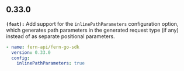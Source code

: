 ## 0.33.0
**`(feat):`** Add support for the `inlinePathParameters` configuration option, which generates path parameters in the generated request type (if any) instead of as separate positional parameters.
```yaml # generators.yml
- name: fern-api/fern-go-sdk
  version: 0.33.0
  config:
    inlinePathParameters: true
```

